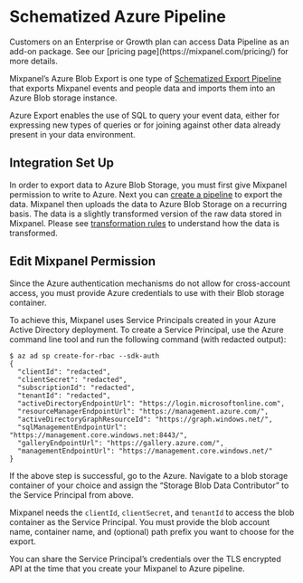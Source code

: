 
# Schematized Azure Pipeline

<Callout type="info">
  Customers on an Enterprise or Growth plan can access Data Pipeline as an add-on package. See our [pricing page](https://mixpanel.com/pricing/) for more details.
</Callout>

Mixpanel’s Azure Blob Export is one type of [Schematized Export Pipeline](/docs/data-pipelines/old-pipelines/schematized-export-pipeline) that exports Mixpanel events and people data and imports them into an Azure Blob storage instance. 

Azure Export enables the use of SQL to query your event data, either for expressing new types of queries or for joining against other data already present in your data environment.

## Integration Set Up

In order to export data to Azure Blob Storage, you must first give Mixpanel permission to write to Azure. Next you can [create a pipeline](https://developer.mixpanel.com/reference/create-warehouse-pipeline) to export the data. Mixpanel then uploads the data to Azure Blob Storage on a recurring basis. The data is a slightly transformed version of the raw data stored in Mixpanel. Please see [transformation rules](/docs/data-pipelines/old-pipelines/schematized-export-pipeline#transformation-rules) to understand how the data is transformed.

## Edit Mixpanel Permission

Since the Azure authentication mechanisms do not allow for cross-account access, you must provide  Azure credentials to use with their Blob storage container. 

To achieve this, Mixpanel uses Service Principals created in your Azure Active Directory deployment. To create a Service Principal,  use the Azure command line tool and run the following command (with redacted output):

```shell
$ az ad sp create-for-rbac --sdk-auth          
{
  "clientId": "redacted",
  "clientSecret": "redacted",
  "subscriptionId": "redacted",
  "tenantId": "redacted",
  "activeDirectoryEndpointUrl": "https://login.microsoftonline.com",
  "resourceManagerEndpointUrl": "https://management.azure.com/",
  "activeDirectoryGraphResourceId": "https://graph.windows.net/",
  "sqlManagementEndpointUrl": "https://management.core.windows.net:8443/",
  "galleryEndpointUrl": "https://gallery.azure.com/",
  "managementEndpointUrl": "https://management.core.windows.net/"
}
```

If the above step is successful, go to the Azure. Navigate to a blob storage container of your choice and assign the “Storage Blob Data Contributor” to the Service Principal from above.

Mixpanel needs the `clientId`, `clientSecret`, and `tenantId` to access the blob container as the Service Principal. You must provide the blob account name, container name, and (optional) path prefix you want to choose for the export.

You can share the Service Principal’s credentials over the TLS encrypted API at the time that you create your Mixpanel to Azure pipeline.
